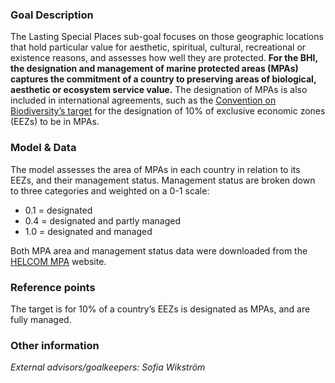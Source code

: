 ### Goal Description

The Lasting Special Places sub-goal focuses on those geographic locations that hold particular value for aesthetic, spiritual, cultural, recreational or existence reasons, and assesses how well they are protected.
**For the BHI, the designation and management of marine protected areas (MPAs) captures the commitment of a country to preserving areas of biological, aesthetic or ecosystem service value.** The designation of MPAs is also included in international agreements, such as the [Convention on Biodiversity's target](https://www.cbd.int/sp/targets/rationale/target-11/) for the designation of 10% of exclusive economic zones (EEZs) to be in MPAs.

### Model & Data

The model assesses the area of MPAs in each country in relation to its EEZs, and their management status. Management status are broken down to three categories and weighted on a 0-1 scale: 

- 0.1 = designated
- 0.4 = designated and partly managed  
- 1.0 = designated and managed   

Both MPA area and management status data were downloaded from the [HELCOM MPA](http://mpas.helcom.fi) website.

### Reference points

The target is for 10% of a country's EEZs is designated as MPAs, and are fully managed.

### Other information

*External advisors/goalkeepers: Sofia Wikström*
